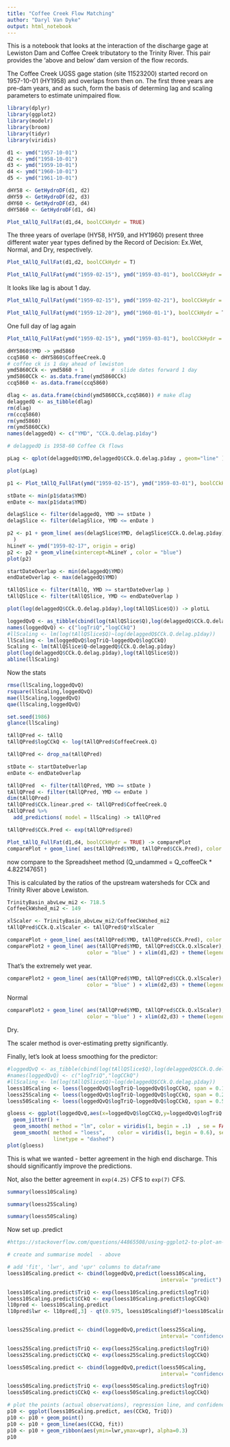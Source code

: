 ```yaml
---
title: "Coffee Creek Flow Matching"
author: "Daryl Van Dyke"
output: html_notebook
---
```

This is a notebook that looks at the interaction of the discharge gage at Lewiston Dam and Coffee Creek tributatory to the Trinity River.  This pair provides the 'above and below' dam version of the flow records.

The Coffee Creek UGSS gage station (site 11523200) started record on 1957-10-01 (HY1958) and overlaps from then on.  The first three years are pre-dam years, and as such, form the basis of determing lag and scaling parameters to estimate unimpaired flow.
```r
library(dplyr)
library(ggplot2)
library(modelr)
library(broom)
library(tidyr)
library(viridis)
```


```r
d1 <- ymd("1957-10-01")
d2 <- ymd("1958-10-01")
d3 <- ymd("1959-10-01")
d4 <- ymd("1960-10-01")
d5 <- ymd("1961-10-01")

dHY58 <- GetHydroDF(d1, d2)
dHY59 <- GetHydroDF(d2, d3)
dHY60 <- GetHydroDF(d3, d4)
dHY5860 <- GetHydroDF(d1, d4)

Plot_tAllQ_FullFat(d1,d4, boolCCkHydr = TRUE)
```
The three years of overlape (HY58, HY59, and HY1960) present three different water year types defined by the Record of Decision:  Ex.Wet, Normal, and Dry, respectively.

```r
Plot_tAllQ_FullFat(d1,d2, boolCCkHydr = T)
```
```r
Plot_tAllQ_FullFat(ymd("1959-02-15"), ymd("1959-03-01"), boolCCkHydr = T)
```
It looks like lag is about 1 day.
```r
Plot_tAllQ_FullFat(ymd("1959-02-15"), ymd("1959-02-21"), boolCCkHydr = T)
```
```r
Plot_tAllQ_FullFat(ymd("1959-12-20"), ymd("1960-01-1"), boolCCkHydr = T)
```
One full day of lag again
```r
Plot_tAllQ_FullFat(ymd("1959-02-15"), ymd("1959-03-01"), boolCCkHydr = T)
```
```r
dHY5860$YMD -> ymd5860
ccq5860 <- dHY5860$CoffeeCreek.Q
# coffee ck is 1 day ahead of lewiston
ymd5860CCk <- ymd5860 + 1         #  slide dates forward 1 day
ymd5860CCk <- as.data.frame(ymd5860CCk)
ccq5860 <- as.data.frame(ccq5860)

dlag <- as.data.frame(cbind(ymd5860CCk,ccq5860)) # make dlag
delaggedQ <- as_tibble(dlag)
rm(dlag)
rm(ccq5860)
rm(ymd5860)
rm(ymd5860CCk)
names(delaggedQ) <- c("YMD", "CCk.Q.delag.p1day")

# delaggedQ is 1958-60 Coffee Ck flows

pLag <- qplot(delaggedQ$YMD,delaggedQ$CCk.Q.delag.p1day , geom="line" )

plot(pLag)
```

```r
p1 <- Plot_tAllQ_FullFat(ymd("1959-02-15"), ymd("1959-03-01"), boolCCkHydr = T)
```

```r
stDate <- min(p1$data$YMD)
enDate <- max(p1$data$YMD)

delagSlice <- filter(delaggedQ, YMD >= stDate )
delagSlice <- filter(delagSlice, YMD <= enDate )

p2 <- p1 + geom_line( aes(delagSlice$YMD, delagSlice$CCk.Q.delag.p1day), color = "red"
  )
hLineY <- ymd("1959-02-17", origin = orig)
p2 <- p2 + geom_vline(xintercept=hLineY , color = "blue") 
plot(p2)
```
```r

startDateOverlap <- min(delaggedQ$YMD)
endDateOverlap <- max(delaggedQ$YMD)

tAllQSlice <- filter(tAllQ, YMD >= startDateOverlap )
tAllQSlice <- filter(tAllQSlice, YMD <= endDateOverlap )

plot(log(delaggedQ$CCk.Q.delag.p1day),log(tAllQSlice$Q)) -> plotLL

```

```r
loggedQvQ <- as_tibble(cbind(log(tAllQSlice$Q),log(delaggedQ$CCk.Q.delag.p1day)))
names(loggedQvQ) <- c("logTriQ","logCCkQ")
#llScaling <- lm(log(tAllQSlice$Q)~log(delaggedQ$CCk.Q.delag.p1day))
llScaling <- lm(loggedQvQ$logTriQ~loggedQvQ$logCCkQ)
Scaling <- lm(tAllQSlice$Q~delaggedQ$CCk.Q.delag.p1day)
plot(log(delaggedQ$CCk.Q.delag.p1day),log(tAllQSlice$Q))
abline(llScaling)
```


Now the stats


```r
rmse(llScaling,loggedQvQ)
rsquare(llScaling,loggedQvQ)
mae(llScaling,loggedQvQ)
qae(llScaling,loggedQvQ)
```
 
```r
set.seed(1986)
glance(llScaling)

tAllQPred <- tAllQ
tAllQPred$logCCkQ <- log(tAllQPred$CoffeeCreek.Q) 

tAllQPred <- drop_na(tAllQPred)

stDate <- startDateOverlap
enDate <- endDateOverlap

tAllQPred  <- filter(tAllQPred, YMD >= stDate )
tAllQPred <- filter(tAllQPred, YMD <= enDate )
dim(tAllQPred)
tAllQPred$CCk.linear.pred <- tAllQPred$CoffeeCreek.Q
tAllQPred %>%
  add_predictions( model = llScaling) -> tAllQPred

tAllQPred$CCk.Pred <- exp(tAllQPred$pred)

Plot_tAllQ_FullFat(d1,d4, boolCCkHydr = TRUE) -> comparePlot
comparePlot + geom_line( aes(tAllQPred$YMD, tAllQPred$CCk.Pred), color = "red" ) + xlim(d1,d2)

```
now compare to the Spreadsheet method (Q_undammed = Q_coffeeCk * 4.822147651 )

This is calculated by the ratios of the upstream watersheds for CCk and Trinity River above Lewiston.
```r
TrinityBasin_abvLew_mi2 <- 718.5
CoffeeCkWshed_mi2 <- 149

xlScaler <- TrinityBasin_abvLew_mi2/CoffeeCkWshed_mi2
tAllQPred$CCk.Q.xlScaler <- tAllQPred$Q*xlScaler

comparePlot + geom_line( aes(tAllQPred$YMD, tAllQPred$CCk.Pred), color = "red" )-> comparePlot2
comparePlot2 + geom_line( aes(tAllQPred$YMD, tAllQPred$CCk.Q.xlScaler),
                          color = "blue" ) + xlim(d1,d2) + theme(legend.justification = "bottom")

```
That's the extremely wet year.
```r
comparePlot2 + geom_line( aes(tAllQPred$YMD, tAllQPred$CCk.Q.xlScaler),
                          color = "blue" ) + xlim(d2,d3) + theme(legend.justification = "bottom")
```
Normal
```r
comparePlot2 + geom_line( aes(tAllQPred$YMD, tAllQPred$CCk.Q.xlScaler),
                          color = "blue" ) + xlim(d2,d3) + theme(legend.justification = "bottom")
```
Dry.

The scaler method is over-estimating pretty significantly.

Finally, let's look at loess smoothing for the predictor:
```r
#loggedQvQ <- as_tibble(cbind(log(tAllQSlice$Q),log(delaggedQ$CCk.Q.delag.p1day)))
#names(loggedQvQ) <- c("logTriQ","logCCkQ")
#llScaling <- lm(log(tAllQSlice$Q)~log(delaggedQ$CCk.Q.delag.p1day))
loess10Scaling <- loess(loggedQvQ$logTriQ~loggedQvQ$logCCkQ, span = 0.10, se = TRUE)
loess25Scaling <- loess(loggedQvQ$logTriQ~loggedQvQ$logCCkQ, span = 0.25, se = TRUE)
loess50Scaling <- loess(loggedQvQ$logTriQ~loggedQvQ$logCCkQ, span = 0.50, se = TRUE)

gloess <- ggplot(loggedQvQ,aes(x=loggedQvQ$logCCkQ,y=loggedQvQ$logTriQ ) ) +
  geom_jitter() +
  geom_smooth( method = "lm", color = viridis(1, begin = .1)  , se = FALSE) +
  geom_smooth( method = "loess",    color = viridis(1, begin = 0.6), se = FALSE,
               linetype = "dashed") 
plot(gloess)

```
This is what we wanted - better agreement in the high end discharge.  This should significantly improve the predictions.

Not, also the better agreement in `exp(4.25)` CFS to `exp(7)` CFS.

```r
summary(loess10Scaling)
```
```r
summary(loess25Scaling)
```

```r
summary(loess50Scaling)
```
Now set up <models>.predict
```r
#https://stackoverflow.com/questions/44865508/using-ggplot2-to-plot-an-already-existing-linear-model

# create and summarise model  - above

# add 'fit', 'lwr', and 'upr' columns to dataframe
loess10Scaling.predict <- cbind(loggedQvQ,predict(loess10Scaling,
                                                  interval= "predict") )

loess10Scaling.predict$TriQ <- exp(loess10Scaling.predict$logTriQ)
loess10Scaling.predict$CCkQ <- exp(loess10Scaling.predict$logCCkQ)
l10pred <- loess10Scaling.predict
l10pred$lwr <- l10pred[,3] - qt(0.975, loess10Scaling$df)*loess10Scaling$s


loess25Scaling.predict <- cbind(loggedQvQ,predict(loess25Scaling,
                                                  interval= "confidence") )

loess25Scaling.predict$TriQ <- exp(loess25Scaling.predict$logTriQ)
loess25Scaling.predict$CCkQ <- exp(loess25Scaling.predict$logCCkQ)

loess50Scaling.predict <- cbind(loggedQvQ,predict(loess50Scaling,
                                                  interval= "confidence") )

loess50Scaling.predict$TriQ <- exp(loess50Scaling.predict$logTriQ)
loess50Scaling.predict$CCkQ <- exp(loess50Scaling.predict$logCCkQ)

# plot the points (actual observations), regression line, and confidence interval
p10 <- ggplot(loess10Scaling.predict, aes(CCkQ, TriQ))
p10 <- p10 + geom_point()
p10 <- p10 + geom_line(aes(CCkQ, fit))
p10 <- p10 + geom_ribbon(aes(ymin=lwr,ymax=upr), alpha=0.3)
p10
```


